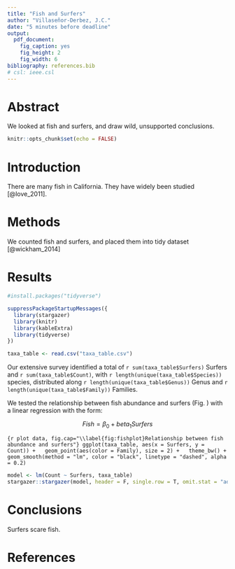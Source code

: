 ```yaml
---
title: "Fish and Surfers"
author: "Villaseñor-Derbez, J.C."
date: "5 minutes before deadline"
output: 
  pdf_document: 
    fig_caption: yes
    fig_height: 2
    fig_width: 6
bibliography: references.bib
# csl: ieee.csl
---
```


# Abstract

We looked at fish and surfers, and draw wild, unsupported conclusions.

```r
knitr::opts_chunk$set(echo = FALSE)
```

# Introduction

There are many fish in California. They have widely been studied [@love_2011].

# Methods

We counted fish and surfers, and placed them into tidy dataset [@wickham_2014]

# Results

```r
#install.packages("tidyverse")

suppressPackageStartupMessages({
  library(stargazer)
  library(knitr)
  library(kableExtra)
  library(tidyverse)
})
```

```r
taxa_table <- read.csv("taxa_table.csv")
```

Our extensive survey identified a total of `r sum(taxa_table$Surfers)` Surfers and `r sum(taxa_table$Count)`, with `r length(unique(taxa_table$Species))` species, distributed along `r length(unique(taxa_table$Genus))` Genus and `r length(unique(taxa_table$Family))` Families. 

We tested the relationship between fish abundance and surfers (Fig. \ref{fig:fishplot}) with a linear regression with the form:

$$Fish = \beta_0 + beta_1Surfers$$

```{r plot data, fig.cap="\\label{fig:fishplot}Relationship between fish abundance and surfers"}
ggplot(taxa_table, aes(x = Surfers, y = Count)) +
  geom_point(aes(color = Family), size = 2) +
  theme_bw() +
  geom_smooth(method = "lm", color = "black", linetype = "dashed", alpha = 0.2)
```

\clearpage

```r
model <- lm(Count ~ Surfers, taxa_table)
stargazer::stargazer(model, header = F, single.row = T, omit.stat = "adj.rsq", title = "My results table!")
```

# Conclusions

Surfers scare fish.

# References





